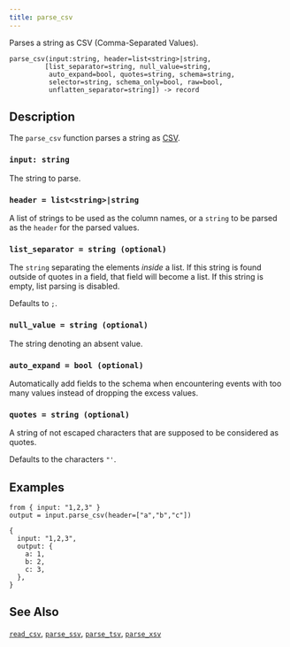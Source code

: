 ```yaml
---
title: parse_csv
---
```


Parses a string as CSV (Comma-Separated Values).

```tql
parse_csv(input:string, header=list<string>|string,
         [list_separator=string, null_value=string,
          auto_expand=bool, quotes=string, schema=string,
          selector=string, schema_only=bool, raw=bool,
          unflatten_separator=string]) -> record
```

## Description

The `parse_csv` function parses a string as [CSV](https://en.wikipedia.org/wiki/Comma-separated_values).

### `input: string`

The string to parse.

### `header = list<string>|string`

A list of strings to be used as the column names, or a `string` to be parsed
as the `header` for the parsed values.

### `list_separator = string (optional)`

The `string` separating the elements _inside_ a list. If this string is found
outside of quotes in a field, that field will become a list. If this string is
empty, list parsing is disabled.

Defaults to `;`.

### `null_value = string (optional)`

The string denoting an absent value.

### `auto_expand = bool (optional)`

Automatically add fields to the schema when encountering events with too many
values instead of dropping the excess values.

### `quotes = string (optional)`

A string of not escaped characters that are supposed to be considered as quotes.

Defaults to the characters `"'`.


<ParsingOptions />

## Examples

```tql
from { input: "1,2,3" }
output = input.parse_csv(header=["a","b","c"])
```
```tql
{
  input: "1,2,3",
  output: {
    a: 1,
    b: 2,
    c: 3,
  },
}
```

## See Also

[`read_csv`](/references/operators/read_csv),
[`parse_ssv`](/references/functions/parse_ssv),
[`parse_tsv`](/references/functions/parse_tsv),
[`parse_xsv`](/references/functions/parse_xsv)
